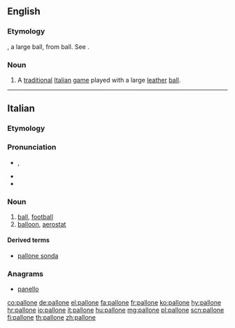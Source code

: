 ==English==

===Etymology===
{{etyl|it}}, a large ball, from {{term|palla}} ball. See {{term|balloon}}.

===Noun===
{{en-noun|-}}

# A [[traditional]] [[Italian]] [[game]] played with a large [[leather]] [[ball]].

----

==Italian==

===Etymology===
{{suffix|palla|one|lang=it}}

===Pronunciation===
* {{IPA|/pal.ˈlo.ne/|[pal.ˈloː.ne]|lang=it}}, {{X-SAMPA|/pal."lo.ne/}}
* {{rhymes|one|lang=it}}
* {{hyphenation|pal|ló|ne}}

===Noun===
{{it-noun|pallon|m|e|i}}

# [[ball]], [[football]]
# [[balloon]], [[aerostat]]

====Derived terms====
* [[pallone sonda]]

===Anagrams===
* [[panello#Italian|panello]]

[[co:pallone]]
[[de:pallone]]
[[el:pallone]]
[[fa:pallone]]
[[fr:pallone]]
[[ko:pallone]]
[[hy:pallone]]
[[hr:pallone]]
[[io:pallone]]
[[it:pallone]]
[[hu:pallone]]
[[mg:pallone]]
[[pl:pallone]]
[[scn:pallone]]
[[fi:pallone]]
[[th:pallone]]
[[zh:pallone]]